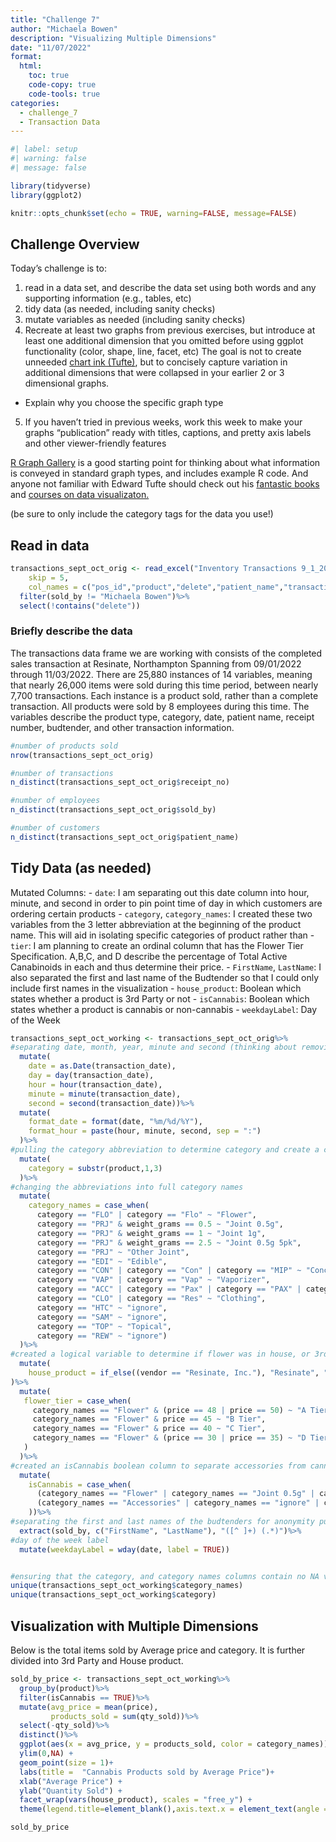 ```yaml
---
title: "Challenge 7"
author: "Michaela Bowen"
description: "Visualizing Multiple Dimensions"
date: "11/07/2022"
format:
  html:
    toc: true
    code-copy: true
    code-tools: true
categories:
  - challenge_7
  - Transaction Data
---
```


```r
#| label: setup
#| warning: false
#| message: false

library(tidyverse)
library(ggplot2)

knitr::opts_chunk$set(echo = TRUE, warning=FALSE, message=FALSE)
```

## Challenge Overview

Today's challenge is to:

1)  read in a data set, and describe the data set using both words and any supporting information (e.g., tables, etc)
2)  tidy data (as needed, including sanity checks)
3)  mutate variables as needed (including sanity checks)
4)  Recreate at least two graphs from previous exercises, but introduce at least one additional dimension that you omitted before using ggplot functionality (color, shape, line, facet, etc) The goal is not to create unneeded [chart ink (Tufte)](https://www.edwardtufte.com/tufte/), but to concisely capture variation in additional dimensions that were collapsed in your earlier 2 or 3 dimensional graphs.
   - Explain why you choose the specific graph type
5) If you haven't tried in previous weeks, work this week to make your graphs "publication" ready with titles, captions, and pretty axis labels and other viewer-friendly features

[R Graph Gallery](https://r-graph-gallery.com/) is a good starting point for thinking about what information is conveyed in standard graph types, and includes example R code. And anyone not familiar with Edward Tufte should check out his [fantastic books](https://www.edwardtufte.com/tufte/books_vdqi) and [courses on data visualizaton.](https://www.edwardtufte.com/tufte/courses)

(be sure to only include the category tags for the data you use!)

## Read in data



```r
transactions_sept_oct_orig <- read_excel("Inventory Transactions 9_1_2022-11_3_2022.xlsx",
    skip = 5,
    col_names = c("pos_id","product","delete","patient_name","transaction_date","qty_sold","daily_allottment_oz","weight_grams","cost","price","owner_name","owner_location","vendor","sold_by","receipt_no","delete","delete","delete","delete","delete"))%>%
  filter(sold_by != "Michaela Bowen")%>%
  select(!contains("delete"))
```

### Briefly describe the data
The transactions data frame we are working with consists of the completed sales transaction at Resinate, Northampton Spanning from 09/01/2022 through 11/03/2022. There are 25,880 instances of 14 variables, meaning that nearly 26,000 items were sold during this time period, between nearly 7,700 transactions. Each instance is a product sold, rather than a complete transaction. All products were sold by 8 employees during this time. The variables describe the product type, category, date, patient name, receipt number, budtender, and other transaction information.


```r
#number of products sold
nrow(transactions_sept_oct_orig)

#number of transactions
n_distinct(transactions_sept_oct_orig$receipt_no)

#number of employees
n_distinct(transactions_sept_oct_orig$sold_by)

#number of customers
n_distinct(transactions_sept_oct_orig$patient_name)

```


## Tidy Data (as needed)


Mutated Columns:
- `date`: I am separating out this date column into hour, minute, and second in order to pin point time of day in which customers are ordering certain products
- `category`, `category_names`: I created these two variables from the 3 letter abbreviation at the beginning of the product name. This will aid in isolating specific categories of product rather than 
- `tier`: I am planning to create an ordinal column that has the Flower Tier Specification. A,B,C, and D describe the percentage of Total Active Canabinoids in each and thus determine their price.
- `FirstName`, `LastName`: I also separated the first and last name of the Budtender so that I could only include first names in the visualization
- `house_product`: Boolean which states whether a product is 3rd Party or not
- `isCannabis`: Boolean which states whether a product is cannabis or non-cannabis
- `weekdayLabel`: Day of the Week



```r

transactions_sept_oct_working <- transactions_sept_oct_orig%>%
#separating date, month, year, minute and second (thinking about removing second option, as it may not be useful)  
  mutate(
    date = as.Date(transaction_date),
    day = day(transaction_date),
    hour = hour(transaction_date),
    minute = minute(transaction_date),
    second = second(transaction_date))%>%
  mutate(
    format_date = format(date, "%m/%d/%Y"),
    format_hour = paste(hour, minute, second, sep = ":")
  )%>%
#pulling the category abbreviation to determine category and create a category column 
  mutate(
    category = substr(product,1,3)
  )%>%
#changing the abbreviations into full category names
  mutate(
    category_names = case_when(
      category == "FLO" | category == "Flo" ~ "Flower",
      category == "PRJ" & weight_grams == 0.5 ~ "Joint 0.5g",
      category == "PRJ" & weight_grams == 1 ~ "Joint 1g",
      category == "PRJ" & weight_grams == 2.5 ~ "Joint 0.5g 5pk",
      category == "PRJ" ~ "Other Joint",
      category == "EDI" ~ "Edible",
      category == "CON" | category == "Con" | category == "MIP" ~ "Concentrate",
      category == "VAP" | category == "Vap" ~ "Vaporizer",
      category == "ACC" | category == "Pax" | category == "PAX" | category == "Hig" | category == "Bov" ~ "Accessories",
      category == "CLO" | category == "Res" ~ "Clothing",
      category == "HTC" ~ "ignore",
      category == "SAM" ~ "ignore",
      category == "TOP" ~ "Topical",
      category == "REW" ~ "ignore")
  )%>%
#created a logical variable to determine if flower was in house, or 3rd party
  mutate(
    house_product = if_else((vendor == "Resinate, Inc."), "Resinate", "3rd Party", "NA")
)%>%
  mutate(
   flower_tier = case_when(
     category_names == "Flower" & (price == 48 | price == 50) ~ "A Tier",
     category_names == "Flower" & price == 45 ~ "B Tier",
     category_names == "Flower" & price == 40 ~ "C Tier",
     category_names == "Flower" & (price == 30 | price == 35) ~ "D Tier"
   ) 
  )%>%
#created an isCannabis boolean column to separate accessories from cannabis product
  mutate(
    isCannabis = case_when(
      (category_names == "Flower" | category_names == "Joint 0.5g" | category_names == "Joint 1g"| category_names == "Other Joint" | category_names == "Joint 0.5g 5pk"|  category_names == "Edible" | category_names == "Concentrate" | category_names == "Vaporizer" | category_names == "Topical") ~ TRUE,
      (category_names == "Accessories" | category_names == "ignore" | category_names == "Clothing") ~ FALSE
    ))%>%
#separating the first and last names of the budtenders for anonymity purposes
  extract(sold_by, c("FirstName", "LastName"), "([^ ]+) (.*)")%>%
#day of the week label
  mutate(weekdayLabel = wday(date, label = TRUE))


#ensuring that the category, and category names columns contain no NA values and are accurately coded
unique(transactions_sept_oct_working$category_names)
unique(transactions_sept_oct_working$category)

```




## Visualization with Multiple Dimensions
Below is the total items sold by Average price and category. It is further divided into 3rd Party and House product. 

```r
sold_by_price <- transactions_sept_oct_working%>%
  group_by(product)%>%
  filter(isCannabis == TRUE)%>%
  mutate(avg_price = mean(price),
         products_sold = sum(qty_sold))%>%
  select(-qty_sold)%>%
  distinct()%>%
  ggplot(aes(x = avg_price, y = products_sold, color = category_names)) +
  ylim(0,NA) +
  geom_point(size = 1)+
  labs(title =  "Cannabis Products sold by Average Price")+
  xlab("Average Price") +
  ylab("Quantity Sold") +
  facet_wrap(vars(house_product), scales = "free_y") +
  theme(legend.title=element_blank(),axis.text.x = element_text(angle = 45, vjust = 0.5) )

sold_by_price
```



